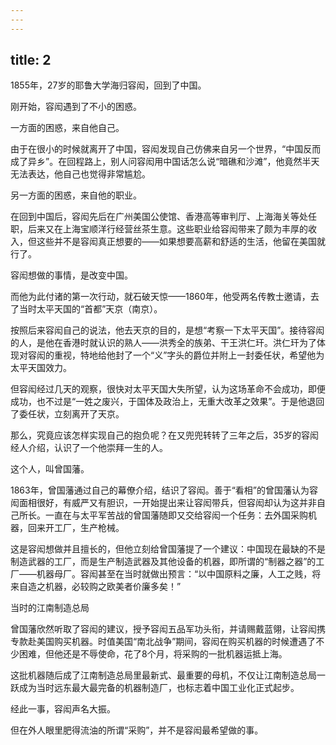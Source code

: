 ```yaml
---
---
---
```

title: 2
---



1855年，27岁的耶鲁大学海归容闳，回到了中国。

刚开始，容闳遇到了不小的困惑。

一方面的困惑，来自他自己。

由于在很小的时候就离开了中国，容闳发现自己仿佛来自另一个世界，“中国反而成了异乡”。在回程路上，别人问容闳用中国话怎么说“暗礁和沙滩”，他竟然半天无法表达，他自己也觉得非常尴尬。

另一方面的困惑，来自他的职业。

在回到中国后，容闳先后在广州美国公使馆、香港高等审判厅、上海海关等处任职，后来又在上海宝顺洋行经营丝茶生意。这些职业给容闳带来了颇为丰厚的收入，但这些并不是容闳真正想要的——如果想要高薪和舒适的生活，他留在美国就行了。

容闳想做的事情，是改变中国。

而他为此付诸的第一次行动，就石破天惊——1860年，他受两名传教士邀请，去了当时太平天国的“首都”天京（南京）。

按照后来容闳自己的说法，他去天京的目的，是想“考察一下太平天国”。接待容闳的人，是他在香港时就认识的熟人——洪秀全的族弟、干王洪仁玕。洪仁玕为了体现对容闳的重视，特地给他封了一个“义”字头的爵位并附上一封委任状，希望他为太平天国效力。

但容闳经过几天的观察，很快对太平天国大失所望，认为这场革命不会成功，即便成功，也不过是“一姓之废兴，于国体及政治上，无重大改革之效果”。于是他退回了委任状，立刻离开了天京。

那么，究竟应该怎样实现自己的抱负呢？在又兜兜转转了三年之后，35岁的容闳经人介绍，认识了一个他崇拜一生的人。

这个人，叫曾国藩。

1863年，曾国藩通过自己的幕僚介绍，结识了容闳。善于“看相”的曾国藩认为容闳面相很好，有威严又有胆识，一开始提出来让容闳带兵，但容闳却认为这并非自己所长。一直在与太平军苦战的曾国藩随即又交给容闳一个任务：去外国采购机器，回来开工厂，生产枪械。

这是容闳想做并且擅长的，但他立刻给曾国藩提了一个建议：中国现在最缺的不是制造武器的工厂，而是生产制造武器及其他设备的机器，即所谓的“制器之器”的工厂——机器母厂。容闳甚至在当时就做出预言：“以中国原料之廉，人工之贱，将来自造之机器，必较购之欧美者价廉多矣！”

当时的江南制造总局



曾国藩欣然听取了容闳的建议，授予容闳五品军功头衔，并请赐戴蓝翎，让容闳携专款赴美国购买机器。时值美国“南北战争”期间，容闳在购买机器的时候遭遇了不少困难，但他还是不辱使命，花了8个月，将采购的一批机器运抵上海。

这批机器随后成了江南制造总局里最新式、最重要的母机，不仅让江南制造总局一跃成为当时远东最大最完备的机器制造厂，也标志着中国工业化正式起步。

经此一事，容闳声名大振。

但在外人眼里肥得流油的所谓“采购”，并不是容闳最希望做的事。
